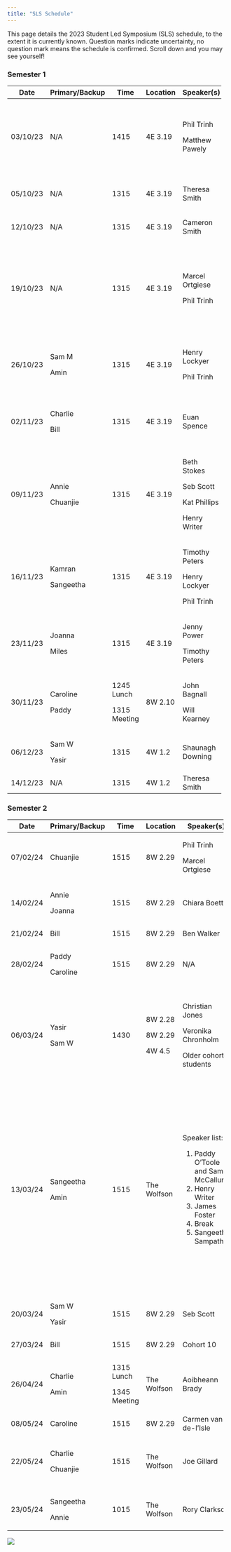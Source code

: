 ```yaml
---
title: "SLS Schedule"
---
```


This page details the 2023 Student Led Symposium (SLS) schedule, to the extent it is currently known. Question marks indicate uncertainty, no question mark means the schedule is confirmed. Scroll down and you may see yourself!

### Semester 1

+----------+----------------+--------------+----------+------------------+----------------------------------------------------------------------------+
| Date     | Primary/Backup | Time         | Location | Speaker(s)       | Topic(s)                                                                   |
+==========+================+==============+==========+==================+============================================================================+
| 03/10/23 | N/A            | 1415         | 4E 3.19  | Phil Trinh       | Key dates. Doing a PhD- what to expect, and what to be aware of.           |
|          |                |              |          |                  |                                                                            |
|          |                |              |          | Matthew Pawely   | Time management.                                                           |
+----------+----------------+--------------+----------+------------------+----------------------------------------------------------------------------+
| 05/10/23 | N/A            | 1315         | 4E 3.19  | Theresa Smith    | Introduction to Interdisciplinary Research Projects (IRPs).                |
+----------+----------------+--------------+----------+------------------+----------------------------------------------------------------------------+
| 12/10/23 | N/A            | 1315         | 4E 3.19  | Cameron Smith    | How to give (and not give) a good talk.                                    |
+----------+----------------+--------------+----------+------------------+----------------------------------------------------------------------------+
| 19/10/23 | N/A            | 1315         | 4E 3.19  | Marcel Ortgiese  | Useful software tools. Useful literature research tools.                   |
|          |                |              |          |                  |                                                                            |
|          |                |              |          | Phil Trinh       | Hosting seminars, networking, and asking the right questions               |
+----------+----------------+--------------+----------+------------------+----------------------------------------------------------------------------+
| 26/10/23 | Sam M          | 1315         | 4E 3.19  | Henry Lockyer    | All things LaTeX.                                                          |
|          |                |              |          |                  |                                                                            |
|          | Amin           |              |          | Phil Trinh       | Using your training support fund.                                          |
+----------+----------------+--------------+----------+------------------+----------------------------------------------------------------------------+
| 02/11/23 | Charlie        | 1315         | 4E 3.19  | Euan Spence      | Producing mathematical writing that will be read, understood, and enjoyed. |
|          |                |              |          |                  |                                                                            |
|          | Bill           |              |          |                  |                                                                            |
+----------+----------------+--------------+----------+------------------+----------------------------------------------------------------------------+
| 09/11/23 | Annie          | 1315         | 4E 3.19  | Beth Stokes      | Outreach, Maths Communication, and Behind the Research.                    |
|          |                |              |          |                  |                                                                            |
|          | Chuanjie       |              |          | Seb Scott        |                                                                            |
|          |                |              |          |                  |                                                                            |
|          |                |              |          | Kat Phillips     |                                                                            |
|          |                |              |          |                  |                                                                            |
|          |                |              |          | Henry Writer     |                                                                            |
+----------+----------------+--------------+----------+------------------+----------------------------------------------------------------------------+
| 16/11/23 | Kamran         | 1315         | 4E 3.19  | Timothy Peters   | Nimbus and getting HPC working.                                            |
|          |                |              |          |                  |                                                                            |
|          | Sangeetha      |              |          | Henry Lockyer    |                                                                            |
|          |                |              |          |                  |                                                                            |
|          |                |              |          | Phil Trinh       |                                                                            |
+----------+----------------+--------------+----------+------------------+----------------------------------------------------------------------------+
| 23/11/23 | Joanna         | 1315         | 4E 3.19  | Jenny Power      | What to do during an Integrative Think Tank (ITT).                         |
|          |                |              |          |                  |                                                                            |
|          | Miles          |              |          | Timothy Peters   |                                                                            |
+----------+----------------+--------------+----------+------------------+----------------------------------------------------------------------------+
| 30/11/23 | Caroline       | 1245 Lunch   | 8W 2.10  | John Bagnall     | ITT preparation with Wessex Water.                                         |
|          |                |              |          |                  |                                                                            |
|          | Paddy          | 1315 Meeting |          | Will Kearney     |                                                                            |
+----------+----------------+--------------+----------+------------------+----------------------------------------------------------------------------+
| 06/12/23 | Sam W          | 1315         | 4W 1.2   | Shaunagh Downing | ITT preparation with CameraForensics.                                      |
|          |                |              |          |                  |                                                                            |
|          | Yasir          |              |          |                  |                                                                            |
+----------+----------------+--------------+----------+------------------+----------------------------------------------------------------------------+
| 14/12/23 | N/A            | 1315         | 4W 1.2   | Theresa Smith    | IRP presentations.                                                         |
+----------+----------------+--------------+----------+------------------+----------------------------------------------------------------------------+

### Semester 2

+----------+----------------+--------------+-------------+------------------------------------+--------------------------------------------------------------------+
| Date     | Primary/Backup | Time         | Location    | Speaker(s)                         | Topic(s)                                                           |
+==========+================+==============+=============+====================================+====================================================================+
| 07/02/24 | Chuanjie       | 1515         | 8W 2.29     | Phil Trinh                         | Reflecting on ITT.                                                 |
|          |                |              |             |                                    |                                                                    |
|          |                |              |             | Marcel Ortgiese                    |                                                                    |
+----------+----------------+--------------+-------------+------------------------------------+--------------------------------------------------------------------+
| 14/02/24 | Annie          | 1515         | 8W 2.29     | Chiara Boetti                      | Presentation by IRP mentor.                                        |
|          |                |              |             |                                    |                                                                    |
|          | Joanna         |              |             |                                    |                                                                    |
+----------+----------------+--------------+-------------+------------------------------------+--------------------------------------------------------------------+
| 21/02/24 | Bill           | 1515         | 8W 2.29     | Ben Walker                         | A visualPDE mincourse.                                             |
+----------+----------------+--------------+-------------+------------------------------------+--------------------------------------------------------------------+
| 28/02/24 | Paddy          | 1515         | 8W 2.29     | N/A                                | Peer reviewing ITT reports.                                        |
|          |                |              |             |                                    |                                                                    |
|          | Caroline       |              |             |                                    |                                                                    |
+----------+----------------+--------------+-------------+------------------------------------+--------------------------------------------------------------------+
| 06/03/24 | Yasir          | 1430         | 8W 2.28     | Christian Jones                    | Choosing a supervisor (formal).                                    |
|          |                |              |             |                                    |                                                                    |
|          | Sam W          |              | 8W 2.29     | Veronika Chronholm                 | Talk by IRP mentor.                                                |
|          |                |              |             |                                    |                                                                    |
|          |                |              | 4W 4.5      | Older cohort students              | Choosing a supervisor (informal).                                  |
+----------+----------------+--------------+-------------+------------------------------------+--------------------------------------------------------------------+
| 13/03/24 | Sangeetha      | 1515         | The Wolfson | Speaker list:                      | Mathematical perspectives on GenAI.                                |
|          |                |              |             |                                    |                                                                    |
|          | Amin           |              |             | 1.  Paddy O'Toole and Sam McCallum | 1.  Copilot demo. (20 mins)                                        |
|          |                |              |             | 2.  Henry Writer                   | 2.  Prompt engineering- getting the most out of ChatGPT. (20 mins) |
|          |                |              |             | 3.  James Foster                   | 3.  Maths behind stable diffusion. (30 mins)                       |
|          |                |              |             | 4.  Break                          | 4.  Break (10 mins)                                                |
|          |                |              |             | 5.  Sangeetha Sampath              | 5.  Debate (20 mins)                                               |
+----------+----------------+--------------+-------------+------------------------------------+--------------------------------------------------------------------+
| 20/03/24 | Sam W          | 1515         | 8W 2.29     | Seb Scott                          | Internships and other career opportunities.                        |
|          |                |              |             |                                    |                                                                    |
|          | Yasir          |              |             |                                    |                                                                    |
+----------+----------------+--------------+-------------+------------------------------------+--------------------------------------------------------------------+
| 27/03/24 | Bill           | 1515         | 8W 2.29     | Cohort 10                          | ITT re-presentations.                                              |
+----------+----------------+--------------+-------------+------------------------------------+--------------------------------------------------------------------+
| 26/04/24 | Charlie        | 1315 Lunch   | The Wolfson | Aoibheann Brady                    | ITT preparation with BeZero Carbon.                                |
|          |                |              |             |                                    |                                                                    |
|          | Amin           | 1345 Meeting |             |                                    |                                                                    |
+----------+----------------+--------------+-------------+------------------------------------+--------------------------------------------------------------------+
| 08/05/24 | Caroline       | 1515         | 8W 2.29     | Carmen van-de-l'Isle               | A poster masterclass.                                              |
+----------+----------------+--------------+-------------+------------------------------------+--------------------------------------------------------------------+
| 22/05/24 | Charlie        | 1515         | The Wolfson | Joe Gillard                        | Mathematics in the defense sector: Defending against bio-weapons.  |
|          |                |              |             |                                    |                                                                    |
|          | Chuanjie       |              |             |                                    |                                                                    |
+----------+----------------+--------------+-------------+------------------------------------+--------------------------------------------------------------------+
| 23/05/24 | Sangeetha      | 1015         | The Wolfson | Rory Clarkson                      | ITT preparation with Rolls-Royce.                                  |
|          |                |              |             |                                    |                                                                    |
|          | Annie          |              |             |                                    |                                                                    |
+----------+----------------+--------------+-------------+------------------------------------+--------------------------------------------------------------------+

![](cohort10.jpeg){fig-align="center"}

